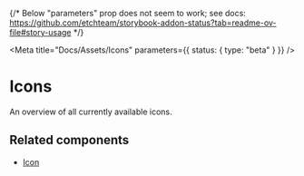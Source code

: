 
{/* Below "parameters" prop does not seem to work; see docs: https://github.com/etchteam/storybook-addon-status?tab=readme-ov-file#story-usage */}

<Meta title="Docs/Assets/Icons" parameters={{ status: { type: "beta" } }} />

# Icons

An overview of all currently available icons.

<AmsterdamIconGallery />

## Related components

- [Icon](/docs/components-media-icon--docs)

